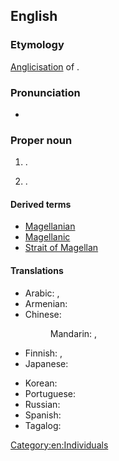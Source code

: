 ==English==
{{wikipedia|Ferdinand Magellan}}

===Etymology===
[[anglicisation|Anglicisation]] of {{bor|en|pt|Magalhães}}.

===Pronunciation===
* {{IPA|en|/məˈɡɛlən/|/məˈdʒɛlən/}}

===Proper noun===
{{en-proper noun|-|s}}

# {{surname|en}}.
# {{w|Ferdinand Magellan}} {{gl|Portuguese explorer}}.

====Derived terms====
* [[Magellanian]]
* [[Magellanic]]
* [[Strait of Magellan]]

====Translations====
{{trans-top|surname}}
* Arabic: {{t|ar|مَاجِلَان|m|tr=majilān}}, {{t|ar|مَاجِلَان|m|tr=magilān}}
* Armenian: {{t|hy|Մագելան}}
* Chinese:
*: Mandarin: {{t+|cmn|麥哲倫|sc=Hani}}, {{t+|cmn|麦哲伦|tr=Màizhélún|sc=Hani}}
* Finnish: {{qualifier|the explorer and surname Magalhães}} {{t|fi|Magalhães}}, {{qualifier|surname Magellan}} {{t|fi|Magellan}}
* Japanese: {{t|ja|マゼラン|tr=Mazeran|sc=Jpan}}
{{trans-mid}}
* Korean: {{t|ko|^마젤란}}
* Portuguese: {{t|pt|Magalhães|m}}
* Russian: {{t+|ru|Магелла́н|m}}
* Spanish: {{t|es|Magallanes|m}}
* Tagalog: {{t|tl|Magallanes}}
{{trans-bottom}}

[[Category:en:Individuals]]